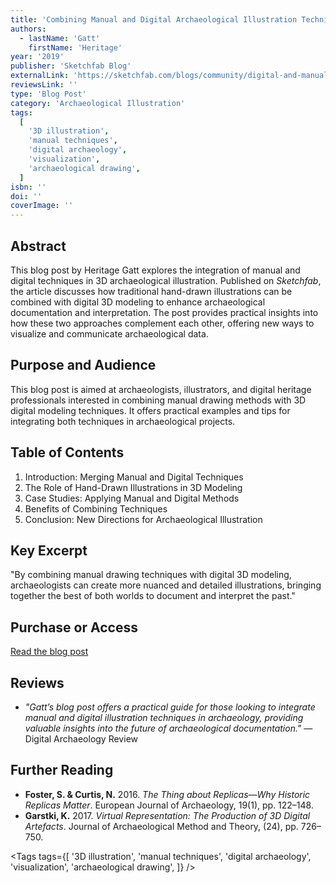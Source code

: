 ```yaml
---
title: 'Combining Manual and Digital Archaeological Illustration Techniques in 3D'
authors:
  - lastName: 'Gatt'
    firstName: 'Heritage'
year: '2019'
publisher: 'Sketchfab Blog'
externalLink: 'https://sketchfab.com/blogs/community/digital-and-manual-archaeological-illustration-techniques-in-3d/'
reviewsLink: ''
type: 'Blog Post'
category: 'Archaeological Illustration'
tags:
  [
    '3D illustration',
    'manual techniques',
    'digital archaeology',
    'visualization',
    'archaeological drawing',
  ]
isbn: ''
doi: ''
coverImage: ''
---
```


## Abstract

This blog post by Heritage Gatt explores the integration of manual and digital techniques in 3D archaeological illustration. Published on _Sketchfab_, the article discusses how traditional hand-drawn illustrations can be combined with digital 3D modeling to enhance archaeological documentation and interpretation. The post provides practical insights into how these two approaches complement each other, offering new ways to visualize and communicate archaeological data.

## Purpose and Audience

This blog post is aimed at archaeologists, illustrators, and digital heritage professionals interested in combining manual drawing methods with 3D digital modeling techniques. It offers practical examples and tips for integrating both techniques in archaeological projects.

## Table of Contents

1. Introduction: Merging Manual and Digital Techniques
2. The Role of Hand-Drawn Illustrations in 3D Modeling
3. Case Studies: Applying Manual and Digital Methods
4. Benefits of Combining Techniques
5. Conclusion: New Directions for Archaeological Illustration

## Key Excerpt

"By combining manual drawing techniques with digital 3D modeling, archaeologists can create more nuanced and detailed illustrations, bringing together the best of both worlds to document and interpret the past."

## Purchase or Access

[Read the blog post](https://sketchfab.com/blogs/community/digital-and-manual-archaeological-illustration-techniques-in-3d/)

## Reviews

- _"Gatt’s blog post offers a practical guide for those looking to integrate manual and digital illustration techniques in archaeology, providing valuable insights into the future of archaeological documentation."_ — Digital Archaeology Review

## Further Reading

- **Foster, S. & Curtis, N.** 2016. _The Thing about Replicas—Why Historic Replicas Matter_. European Journal of Archaeology, 19(1), pp. 122–148.
- **Garstki, K.** 2017. _Virtual Representation: The Production of 3D Digital Artefacts_. Journal of Archaeological Method and Theory, (24), pp. 726–750.

<Tags
  tags={[
    '3D illustration',
    'manual techniques',
    'digital archaeology',
    'visualization',
    'archaeological drawing',
  ]}
/>
